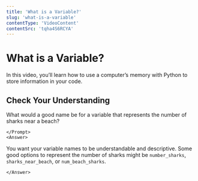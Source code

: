 ```yaml
---
title: 'What is a Variable?'
slug: 'what-is-a-variable'
contentType: 'VideoContent'
contentSrc: 'tqha4S6RCYA'
---
```


# What is a Variable?

In this video, you’ll learn how to use a computer’s memory with Python to store information in your code.

## Check Your Understanding

<FlashCard>
    <Prompt>

What would a good name be for a variable that represents the number of sharks near a beach?

    </Prompt>
    <Answer>

You want your variable names to be understandable and descriptive. Some good options to represent the number of sharks might be `number_sharks`, `sharks_near_beach`, or `num_beach_sharks`.

    </Answer>
</FlashCard>